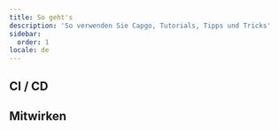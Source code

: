 ```yaml
---
title: So geht's
description: 'So verwenden Sie Capgo, Tutorials, Tipps und Tricks'
sidebar:
  order: 1
locale: de
---
```



<LinkCard
	title="Wie Versionierung in Capgo funktioniert"
	description="capgoapp"
	href="https://capgoapp/blog/how-version-work-in-capgo/"
/>

<LinkCard
	title="Wie man Major Versionen in Capgo veröffentlicht"
	description="capgoapp"
	href="https://capgoapp/blog/how-to-release-major-version-in-capgo/"
/>

<LinkCard
	title="Wie man spezifische Updates an einen Benutzer oder eine Gruppe sendet"
	description="capgoapp"
	href="https://capgoapp/blog/how-to-send-specific-version-to-users/"
/>


## CI / CD


<LinkCard
	title="Automatischer Build und Release mit GitHub Actions"
	description="capgoapp"
	href="https://capgoapp/blog/how-version-work-in-capgo/"
/>

<LinkCard
	title="Verwaltung von Entwicklungs- und Produktionsbuilds mit GitHub Actions"
	description="capgoapp"
	href="https://capgoapp/blog/automatic-build-and-release-with-github-actions/"
/>

## Mitwirken


<LinkCard
	title="Beitragen zu Capgo Open Source"
	description="githubcom"
	href="https://githubcom/Cap-go/capgo/blob/main/CONTRIBUTINGmd"
/>